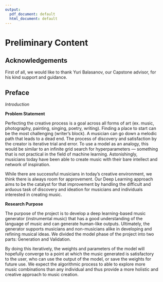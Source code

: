 ```yaml
---
output:
  pdf_document: default
  html_document: default
---
```

# Preliminary Content {.unnumbered}

## Acknowledgements {.unnumbered}

First of all, we would like to thank Yuri Balasanov, our Capstone advisor, for his kind support and guidance.

## Preface {.unnumbered}

*Introduction*

**Problem Statement**

Perfecting the creative process is a goal across all forms of art (ex. music, photography, painting, singing, poetry, writing). Finding a place to start can be the most challenging (writer's block). A musician can go down a melodic path that leads to a dead end. The process of discovery and satisfaction by the creator is iterative trial and error. To use a model as an analogy, this would be similar to an infinite grid search for hyperparameters — something that is not practical in the field of machine learning. Astonishingly, musicians today have been able to create music with their bare intellect and network of inspiration.

While there are successful musicians in today's creative environment, we think there is always room for approvement. Our Deep Learning approach aims to be the catalyst for that improvement by handling the difficult and arduous task of discovery and ideation for musicians and individuals interested in creating music.  

**Research Purpose**

The purpose of the project is to develop a deep learning-based music generator (instrumental music) that has a good understanding of the language of music and can generate human-like outputs. Ultimately, the generator supports musicians and non-musicians alike in developing and refining musical ideas. We divided the model phase of the project into two parts: Generation and Validation.

By doing this iteratively, the weights and parameters of the model will hopefully converge to a point at which the music generated is satisfactory to the user, who can use the output of the model, or save the weights for future use. We expect the algorithmic process to able to explore more music combinations than any individual and thus provide a more holistic and creative approach to music creation.


<!--
**Variables and Scope** 

Python libraries like Music21 and PrettyMIDI are the toolkits we used to extract meaningful information from our midi files. 

Some initial exploratory data analysis (EDA) led us to reading the music files as music21.stream.Score objects, which is a stream subclass for handling multi-part music. We were able to extract all partStreams in a Score using parts.stream.  

The Stream object can then be used to identify:
1. Instruments
2. Key Signatures
3. Overlaps
4. Time Signatures
5. Measures

From the measure, we were then able to identify:
1. Notes
2. Chord

We did our initial EDA with metrics like the Pitch Histogram and other Composition Parameters Analysis. AnalyzedKey is a Key object with a few extra parameters and  correlationCoefficient shows how well this key fits the profile of a piece in that key. We analyzed music time Signature, expected music key, nusic key confidence and other music key alternatives based on correlation values.

We also extracted harmonic sequences and attempted harmonic reductions to be able to compare how similar or dissimilar different music files are from each other.
-->
